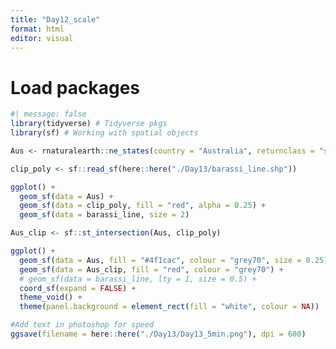 ```yaml
---
title: "Day12_scale"
format: html
editor: visual
---
```


# Load packages

```r
#| message: false
library(tidyverse) # Tidyverse pkgs
library(sf) # Working with spatial objects
```

```r
Aus <- rnaturalearth::ne_states(country = "Australia", returnclass = "sf")

clip_poly <- sf::read_sf(here::here("./Day13/barassi_line.shp"))
```

```r
ggplot() +
  geom_sf(data = Aus) +
  geom_sf(data = clip_poly, fill = "red", alpha = 0.25) +
  geom_sf(data = barassi_line, size = 2)
```

```r
Aus_clip <- sf::st_intersection(Aus, clip_poly)
```

```r
ggplot() +
  geom_sf(data = Aus, fill = "#4f1cac", colour = "grey70", size = 0.25) +
  geom_sf(data = Aus_clip, fill = "red", colour = "grey70") +
  # geom_sf(data = barassi_line, lty = 1, size = 0.5) +
  coord_sf(expand = FALSE) +
  theme_void() +
  theme(panel.background = element_rect(fill = "white", colour = NA))

#Add text in photoshop for speed
ggsave(filename = here::here("./Day13/Day13_5min.png"), dpi = 600)
```







